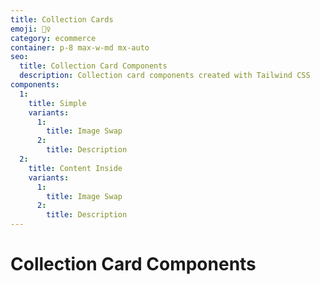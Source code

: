 ```yaml
---
title: Collection Cards
emoji: 🙋‍♀️
category: ecommerce
container: p-8 max-w-md mx-auto
seo:
  title: Collection Card Components
  description: Collection card components created with Tailwind CSS
components:
  1:
    title: Simple
    variants:
      1:
        title: Image Swap
      2:
        title: Description
  2:
    title: Content Inside
    variants:
      1:
        title: Image Swap
      2:
        title: Description
---
```


# Collection Card Components

<List
  componentsData={componentsArray}
  componentContainer={componentContainer}
/>
